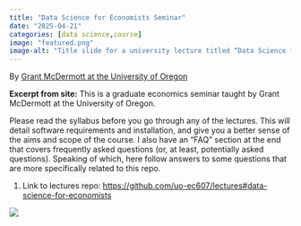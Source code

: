 ```yaml
---
title: "Data Science for Economists Seminar"
date: "2025-04-21"
categories: [data science,course]
image: "featured.png"
image-alt: "Title slide for a university lecture titled “Data Science for Economists.” Subtitle reads “Lecture 1: Introduction.” The slide includes the instructor’s name, “Grant McDermott,” and affiliation, “University of Oregon,” followed by the course code “EC 607” in pink text. The layout is minimalist with a white background and a thin orange line separating the title from the footer."
---
```


By [Grant McDermott at the University of Oregon](https://github.com/uo-ec607/lectures#data-science-for-economists)

**Excerpt from site:** This is a graduate economics seminar taught by Grant McDermott at the University of Oregon.

Please read the syllabus before you go through any of the lectures. This will detail software requirements and installation, and give you a better sense of the aims and scope of the course. I also have an "FAQ" section at the end that covers frequently asked questions (or, at least, potentially asked questions). Speaking of which, here follow answers to some questions that are more specifically related to this repo.

1.  Link to lectures repo: <https://github.com/uo-ec607/lectures#data-science-for-economists>

![](featured.png)
